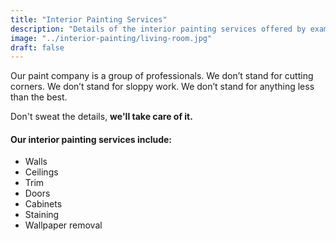 ```yaml
---
title: "Interior Painting Services"
description: "Details of the interior painting services offered by example company"
image: "../interior-painting/living-room.jpg"
draft: false
---
```


Our paint company is a group of professionals. We don’t stand for cutting
corners. We don’t stand for sloppy work. We don’t stand for anything less
than the best.

Don't sweat the details, **we'll take care of it.**

#### Our interior painting services include:

- Walls
- Ceilings
- Trim
- Doors
- Cabinets
- Staining
- Wallpaper removal